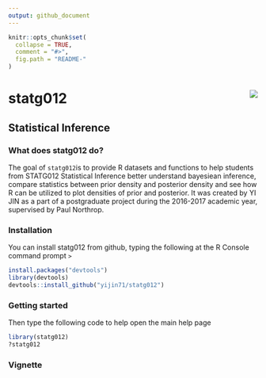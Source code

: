 ```yaml
---
output: github_document
---
```


<!-- README.md is generated from README.Rmd. Please edit that file -->

```r
knitr::opts_chunk$set(
  collapse = TRUE,
  comment = "#>",
  fig.path = "README-"
)
```

# statg012 <img src="tools/standalone.png" align="right" />

## Statistical Inference

### What does statg012 do?

The goal of `statg012`is to provide R datasets and functions to help students from STATG012 Statistical Inference better understand bayesiean inference, compare statistics between prior density and posterior density and see how R can be utilized to plot densities of prior and posterior. It was created by YI
JIN as a part of a postgraduate project during the 2016-2017 academic year,
supervised by Paul Northrop.


### Installation

You can install statg012 from github, typing the following at the R Console command prompt `>`

```r
install.packages("devtools")
library(devtools)
devtools::install_github("yijin71/statg012")
```

### Getting started

Then type the following code to help open the main help page
```r
library(statg012)
?statg012
```

### Vignette
